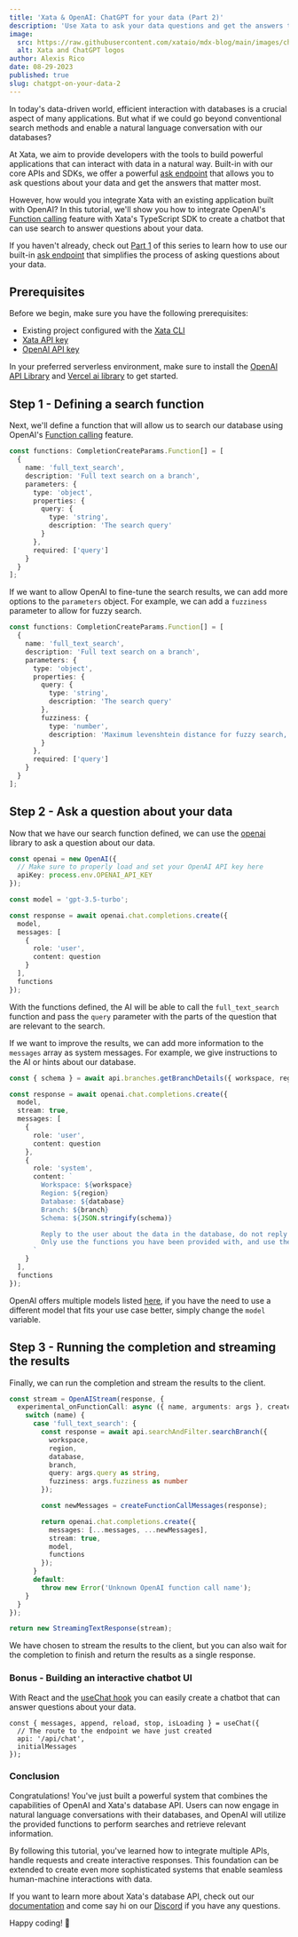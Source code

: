 ```yaml
---
title: 'Xata & OpenAI: ChatGPT for your data (Part 2)'
description: 'Use Xata to ask your data questions and get the answers that matter most.'
image:
  src: https://raw.githubusercontent.com/xataio/mdx-blog/main/images/chatgpt-on-your-data.png
  alt: Xata and ChatGPT logos
author: Alexis Rico
date: 08-29-2023
published: true
slug: chatgpt-on-your-data-2
---
```


In today's data-driven world, efficient interaction with databases is a crucial aspect of many applications. But what if we could go beyond conventional search methods and enable a natural language conversation with our databases?

At Xata, we aim to provide developers with the tools to build powerful applications that can interact with data in a natural way. Built-in with our core APIs and SDKs, we offer a powerful [ask endpoint](https://xata.io/docs/sdk/ask) that allows you to ask questions about your data and get the answers that matter most.

However, how would you integrate Xata with an existing application built with OpenAI? In this tutorial, we'll show you how to integrate OpenAI's [Function calling](https://platform.openai.com/docs/guides/gpt/function-calling) feature with Xata's TypeScript SDK to create a chatbot that can use search to answer questions about your data.

If you haven't already, check out [Part 1](https://xata.io/blog/chatgpt-on-your-data) of this series to learn how to use our built-in [ask endpoint](https://xata.io/docs/sdk/ask) that simplifies the process of asking questions about your data.

## Prerequisites

Before we begin, make sure you have the following prerequisites:

- Existing project configured with the [Xata CLI](https://xata.io/docs/getting-started/installation)
- [Xata API key](https://app.xata.io/settings)
- [OpenAI API key](https://platform.openai.com/account/api-keys)

In your preferred serverless environment, make sure to install the [OpenAI API Library](https://github.com/openai/openai-node) and [Vercel ai library](https://github.com/vercel-labs/ai) to get started.

## Step 1 - Defining a search function

Next, we'll define a function that will allow us to search our database using OpenAI's [Function calling](https://platform.openai.com/docs/guides/gpt/function-calling) feature.

```ts
const functions: CompletionCreateParams.Function[] = [
  {
    name: 'full_text_search',
    description: 'Full text search on a branch',
    parameters: {
      type: 'object',
      properties: {
        query: {
          type: 'string',
          description: 'The search query'
        }
      },
      required: ['query']
    }
  }
];
```

If we want to allow OpenAI to fine-tune the search results, we can add more options to the `parameters` object. For example, we can add a `fuzziness` parameter to allow for fuzzy search.

```ts {12-15}
const functions: CompletionCreateParams.Function[] = [
  {
    name: 'full_text_search',
    description: 'Full text search on a branch',
    parameters: {
      type: 'object',
      properties: {
        query: {
          type: 'string',
          description: 'The search query'
        },
        fuzziness: {
          type: 'number',
          description: 'Maximum levenshtein distance for fuzzy search, minimum 0, maximum 2'
        }
      },
      required: ['query']
    }
  }
];
```

## Step 2 - Ask a question about your data

Now that we have our search function defined, we can use the [openai](https://www.npmjs.com/package/openai) library to ask a question about our data.

```ts
const openai = new OpenAI({
  // Make sure to properly load and set your OpenAI API key here
  apiKey: process.env.OPENAI_API_KEY
});

const model = 'gpt-3.5-turbo';

const response = await openai.chat.completions.create({
  model,
  messages: [
    {
      role: 'user',
      content: question
    }
  ],
  functions
});
```

With the functions defined, the AI will be able to call the `full_text_search` function and pass the `query` parameter with the parts of the question that are relevant to the search.

If we want to improve the results, we can add more information to the `messages` array as system messages. For example, we give instructions to the AI or hints about our database.

```ts {1,11-23}
const { schema } = await api.branches.getBranchDetails({ workspace, region, database, branch });

const response = await openai.chat.completions.create({
  model,
  stream: true,
  messages: [
    {
      role: 'user',
      content: question
    },
    {
      role: 'system',
      content: `
        Workspace: ${workspace}
        Region: ${region}
        Database: ${database}
        Branch: ${branch}
        Schema: ${JSON.stringify(schema)}

        Reply to the user about the data in the database, do not reply about other topics.
        Only use the functions you have been provided with, and use them in the way they are documented.
      `
    }
  ],
  functions
});
```

OpenAI offers multiple models listed [here](https://platform.openai.com/docs/models/overview), if you have the need to use a different model that fits your use case better, simply change the `model` variable.

## Step 3 - Running the completion and streaming the results

Finally, we can run the completion and stream the results to the client.

```ts
const stream = OpenAIStream(response, {
  experimental_onFunctionCall: async ({ name, arguments: args }, createFunctionCallMessages) => {
    switch (name) {
      case 'full_text_search': {
        const response = await api.searchAndFilter.searchBranch({
          workspace,
          region,
          database,
          branch,
          query: args.query as string,
          fuzziness: args.fuzziness as number
        });

        const newMessages = createFunctionCallMessages(response);

        return openai.chat.completions.create({
          messages: [...messages, ...newMessages],
          stream: true,
          model,
          functions
        });
      }
      default:
        throw new Error('Unknown OpenAI function call name');
    }
  }
});

return new StreamingTextResponse(stream);
```

We have chosen to stream the results to the client, but you can also wait for the completion to finish and return the results as a single response.

### Bonus - Building an interactive chatbot UI

With React and the [useChat hook](https://sdk.vercel.ai/docs/api-reference/use-chat) you can easily create a chatbot that can answer questions about your data.

```tsx
const { messages, append, reload, stop, isLoading } = useChat({
  // The route to the endpoint we have just created
  api: '/api/chat',
  initialMessages
});
```

### Conclusion

Congratulations! You've just built a powerful system that combines the capabilities of OpenAI and Xata's database API. Users can now engage in natural language conversations with their databases, and OpenAI will utilize the provided functions to perform searches and retrieve relevant information.

By following this tutorial, you've learned how to integrate multiple APIs, handle requests and create interactive responses. This foundation can be extended to create even more sophisticated systems that enable seamless human-machine interactions with data.

If you want to learn more about Xata's database API, check out our [documentation](https://xata.io/docs) and come say hi on our [Discord](https://xata.io/discord) if you have any questions.

Happy coding! 🦋
